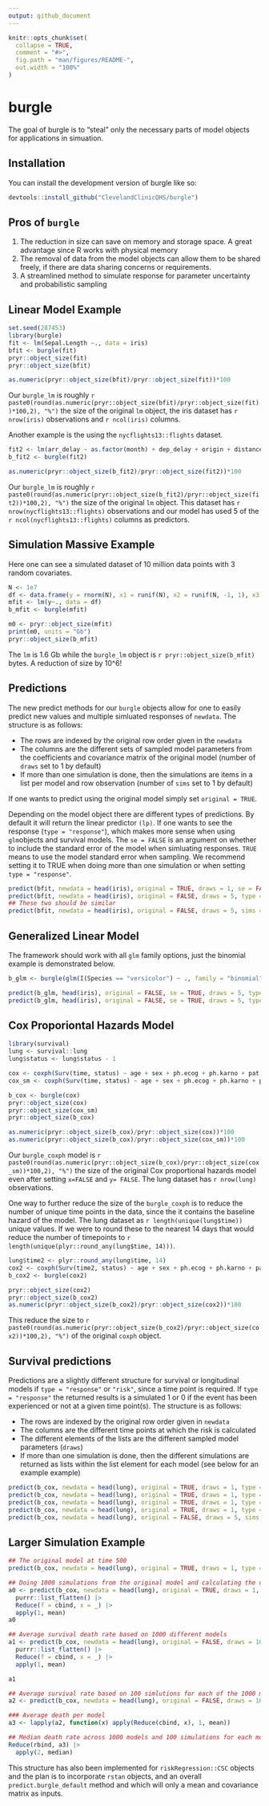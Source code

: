 ```yaml
---
output: github_document
---
```


<!-- README.md is generated from README.Rmd. Please edit that file -->

```r
knitr::opts_chunk$set(
  collapse = TRUE,
  comment = "#>",
  fig.path = "man/figures/README-",
  out.width = "100%"
)
```

# burgle

<!-- badges: start -->
<!-- badges: end -->

The goal of burgle is to "steal" only the necessary parts of model objects for applications in simuation.

## Installation

You can install the development version of burgle like so:

``` r
devtools::install_github("ClevelandClinicQHS/burgle")
```

## Pros of `burgle`

 1. The reduction in size can save on memory and storage space. A great advantage since R works with physical memory
 2. The removal of data from the model objects can allow them to be shared freely, if there are data sharing concerns or requirements.
 3. A streamlined method to simulate response for parameter uncertainty and probabilistic sampling


## Linear Model Example

```r
set.seed(287453)
library(burgle)
fit <- lm(Sepal.Length ~., data = iris)
bfit <- burgle(fit)
pryr::object_size(fit)
pryr::object_size(bfit)

as.numeric(pryr::object_size(bfit)/pryr::object_size(fit))*100
```

Our `burgle_lm` is roughly `r paste0(round(as.numeric(pryr::object_size(bfit)/pryr::object_size(fit))*100,2), "%")` the size of the original `lm` object, the iris dataset has `r nrow(iris)` observations and `r ncol(iris)` columns.

Another example is the using the `nycflights13::flights` dataset. 

```r
fit2 <- lm(arr_delay ~ as.factor(month) + dep_delay + origin + distance + hour, data = nycflights13::flights)
b_fit2 <- burgle(fit2)

as.numeric(pryr::object_size(b_fit2)/pryr::object_size(fit2))*100
```

Our `burgle_lm` is roughly `r paste0(round(as.numeric(pryr::object_size(b_fit2)/pryr::object_size(fit2))*100,2), "%")` the size of the original `lm` object. This dataset has `r nrow(nycflights13::flights)` observations and our model has used 5 of the `r ncol(nycflights13::flights)` columns as predictors.

## Simulation Massive Example

Here one can see a simulated dataset of 10 million data points with 3 random covariates.

```r
N <- 1e7
df <- data.frame(y = rnorm(N), x1 = runif(N), x2 = runif(N, -1, 1), x3 = runif(N, -2, 2))
mfit <- lm(y~., data = df)
b_mfit <- burgle(mfit)

m0 <- pryr::object_size(mfit)
print(m0, units = "Gb")
pryr::object_size(b_mfit)
```

The `lm` is 1.6 Gb while the `burgle_lm` object is `r pryr::object_size(b_mfit)` bytes. A reduction of size by 10^6!

## Predictions

The new predict methods for our `burgle` objects allow for one to easily predict new values and multiple simluated responses of `newdata`. 
The structure is as follows:

 * The rows are indexed by the original row order given in the `newdata`
 * The columns are the different sets of sampled model parameters from the coefficients and covariance matrix of the original model (number of `draws` set to 1 by default)
 * If more than one simulation is done, then the simulations are items in a list per model and row observation (number of `sims` set to 1 by default)

If one wants to predict using the original model simply set `original = TRUE`.

Depending on the model object there are different types of predictions. By default it will return the linear predictor `(lp)`. If one wants to see the response (`type = "response"`), which makes more sense when using `glm`objects and survival models. The `se = FALSE` is an argument on whether to include the standard error of the model when simluating responses. `TRUE` means to use the model standard error when sampling. We recommend setting it to TRUE when doing more than one simulation or when setting `type = "response"`.

```r
predict(bfit, newdata = head(iris), original = TRUE, draws = 1, se = FALSE, type = "lp")
predict(bfit, newdata = head(iris), original = FALSE, draws = 5, type = "lp")
## These two should be similar
predict(bfit, newdata = head(iris), original = FALSE, draws = 5, sims = 5, se = TRUE, type = "response")
```


## Generalized Linear Model

The framework should work with all `glm` family options, just the binomial example is demonstrated below.
```r
b_glm <- burgle(glm(I(Species == "versicolor") ~ ., family = "binomial", data = iris))

predict(b_glm, head(iris), original = FALSE, se = TRUE, draws = 5, type = "lp")
predict(b_glm, head(iris), original = FALSE, se = TRUE, draws = 5, type = "response")
```

## Cox Proporiontal Hazards Model
```r
library(survival)
lung <- survival::lung
lung$status <- lung$status - 1

cox <- coxph(Surv(time, status) ~ age + sex + ph.ecog + ph.karno + pat.karno, data = lung)
cox_sm <- coxph(Surv(time, status) ~ age + sex + ph.ecog + ph.karno + pat.karno, data = lung, x = FALSE, y = FALSE)

b_cox <- burgle(cox)
pryr::object_size(cox)
pryr::object_size(cox_sm)
pryr::object_size(b_cox)

as.numeric(pryr::object_size(b_cox)/pryr::object_size(cox))*100
as.numeric(pryr::object_size(b_cox)/pryr::object_size(cox_sm))*100
```

Our `burgle_coxph` model is `r paste0(round(as.numeric(pryr::object_size(b_cox)/pryr::object_size(cox_sm))*100,2), "%")` the size of the original Cox proportional hazards model even after setting `x=FALSE` and `y= FALSE`. The lung dataset has `r nrow(lung)` observations.

One way to further reduce the size of the `burgle_coxph` is to reduce the number of unique time points in the data, since the it contains the baseline hazard of the model. The lung dataset as `r length(unique(lung$time))` unique values. If we were to round these to the nearest 14 days that would reduce the number of timepoints to `r length(unique(plyr::round_any(lung$time, 14)))`.

```r
lung$time2 <- plyr::round_any(lung$time, 14)
cox2 <- coxph(Surv(time2, status) ~ age + sex + ph.ecog + ph.karno + pat.karno, data = lung, x = TRUE, y = FALSE)
b_cox2 <- burgle(cox2)

pryr::object_size(cox2)
pryr::object_size(b_cox2)
as.numeric(pryr::object_size(b_cox2)/pryr::object_size(cox2))*100
```

This reduce the size to `r paste0(round(as.numeric(pryr::object_size(b_cox2)/pryr::object_size(cox2))*100,2), "%")` of the original `coxph` object.

## Survival predictions

Predictions are a slightly different structure for survival or longitudinal models if `type = "response"` or `"risk"`, since a time point is required. If `type = "response"` the returned results is a simulated 1 or 0 if the event has been experienced or not at a given time point(s). 
The structure is as follows:

 * The rows are indexed by the original row order given in `newdata`
 * The columns are the different time points at which the risk is calculated
 * The different elements of the lists are the different sampled model parameters (`draws`)
 * If more than one simulation is done, then the different simulations are returned as lists within the list element for each model (see below for an example example)
```r
predict(b_cox, newdata = head(lung), original = TRUE, draws = 1, type = "lp")
predict(b_cox, newdata = head(lung), original = TRUE, draws = 1, type = "risk", times = 500)
predict(b_cox, newdata = head(lung), original = TRUE, draws = 1, type = "risk", times = c(500, 1000))
predict(b_cox, newdata = head(lung), original = TRUE, draws = 1, type = "response", times = c(500, 1000))
predict(b_cox, newdata = head(lung), original = FALSE, draws = 5, sims = 2, type = "response", times = c(500, 1000))

```

## Larger Simulation Example
```r
## The original model at time 500
predict(b_cox, newdata = head(lung), original = TRUE, draws = 1, type = "risk", times = c(500))

## Doing 1000 simulations from the original model and calculating the death rate
a0 <- predict(b_cox, newdata = head(lung), original = TRUE, draws = 1, sims = 1000, type = "response", times = c(500)) |> 
  purrr::list_flatten() |>
  Reduce(f = cbind, x = _) |> 
  apply(1, mean)
a0

## Average survival death rate based on 1000 different models
a1 <- predict(b_cox, newdata = head(lung), original = FALSE, draws = 1000, type = "response", times = c(500)) |> 
  purrr::list_flatten() |> 
  Reduce(f = cbind, x = _) |> 
  apply(1, mean)

a1

## Average survival rate based on 100 simlutions for each of the 1000 models
a2 <- predict(b_cox, newdata = head(lung), original = FALSE, draws = 1000, sims = 100, type = "response", times = c(500))

### Average death per model
a3 <- lapply(a2, function(x) apply(Reduce(cbind, x), 1, mean))

## Median death rate across 1000 models and 100 simulations for each model
Reduce(rbind, a3) |> 
  apply(2, median)

```


This structure has also been implemented for `riskRegression::CSC` objects and the plan is to incorporate `rstan` objects, and an overall `predict.burgle_default` method and which will only a mean and covariance matrix as inputs.
